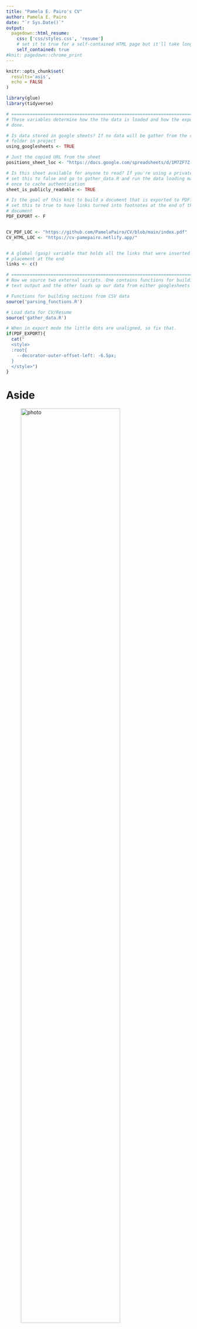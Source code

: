 ```yaml
---
title: "Pamela E. Pairo's CV"
author: Pamela E. Pairo
date: "`r Sys.Date()`"
output:
  pagedown::html_resume:
    css: ['css/styles.css', 'resume']
    # set it to true for a self-contained HTML page but it'll take longer to render
    self_contained: true
#knit: pagedown::chrome_print
---
```


```r
knitr::opts_chunk$set(
  results='asis', 
  echo = FALSE
)

library(glue)
library(tidyverse)

# ======================================================================
# These variables determine how the the data is loaded and how the exports are
# done.

# Is data stored in google sheets? If no data will be gather from the csvs/
# folder in project
using_googlesheets <- TRUE

# Just the copied URL from the sheet
positions_sheet_loc <- "https://docs.google.com/spreadsheets/d/1M7ZF7Z-ARmk3-nPJTOPuGpIB-Mm_ZS__E6PlMWADlJA/edit#gid=1406459246"

# Is this sheet available for anyone to read? If you're using a private sheet
# set this to false and go to gather_data.R and run the data loading manually
# once to cache authentication
sheet_is_publicly_readable <- TRUE

# Is the goal of this knit to build a document that is exported to PDF? If so
# set this to true to have links turned into footnotes at the end of the
# document
PDF_EXPORT <- F


CV_PDF_LOC <- "https://github.com/PamelaPairo/CV/blob/main/index.pdf"
CV_HTML_LOC <- "https://cv-pamepairo.netlify.app/"


# A global (gasp) variable that holds all the links that were inserted for
# placement at the end
links <- c()

# ======================================================================
# Now we source two external scripts. One contains functions for building the
# text output and the other loads up our data from either googlesheets or csvs

# Functions for building sections from CSV data
source('parsing_functions.R') 

# Load data for CV/Resume
source('gather_data.R')
```



```r
# When in export mode the little dots are unaligned, so fix that. 
if(PDF_EXPORT){
  cat("
  <style>
  :root{
    --decorator-outer-offset-left: -6.5px;
  }
  </style>")
}
```


Aside
================================================================================


![photo](pairo.png){width=80%}

```r
# When in export mode the little dots are unaligned, so fix that. 
if(PDF_EXPORT){
  glue("View this CV online with links at _{CV_HTML_LOC}_")
} else {
  glue("[<i class='fas fa-download'></i> Download a PDF of this CV]({CV_PDF_LOC})")
}
```

Contact {#contact}
--------------------------------------------------------------------------------

```r
contact_info %>% 
  glue_data("- <i class='fa fa-{icon}'></i> {contact}")
```



Language Skills {#skills}
--------------------------------------------------------------------------------

```r
build_skill_bars(skills)
```



Disclaimer {#disclaimer}
--------------------------------------------------------------------------------

Made with the R package [**pagedown**](https://github.com/rstudio/pagedown) and [**datadrivencv**](http://nickstrayer.me/datadrivencv/index.html)

The source code is available at [**here**](https://github.com/PamelaPairo/CV).

Last updated on `r Sys.Date()`.



Main
================================================================================

Pamela E. Pairo {#title}
--------------------------------------------------------------------------------

```r
# change eval to true when intro is written
print_text_block(text_blocks, 'intro')
```



Education {data-icon=graduation-cap data-concise=true}
--------------------------------------------------------------------------------

```r
print_section(position_data, "education")
```



Research Projects {data-icon=laptop}
--------------------------------------------------------------------------------

```r
print_section(position_data, 'research_proj')
```

Publications {data-icon=file}
--------------------------------------------------------------------------------

::: aside

### Languages {#languages}

- **Spanish:** Native 

- **English:** Advance 

- **Portuguese:**  Upper Intermediate

- **French:** Elementary

:::

```r
print_section(position_data, 'publications')
```



Grants and Fellowships {data-icon=trophy}
--------------------------------------------------------------------------------

```r
print_section(position_data, 'grants')
```

<!-- These breaks just force a new page so section doesnt get cut off -->
<!--<br>-->


Selected Talks and Presentations {data-icon=group}
--------------------------------------------------------------------------------


```r
print_section(position_data, 'presentations')
```



Volunteer and Outreach {data-icon=hands-helping}
--------------------------------------------------------------------------------


```r
print_section(position_data, 'volunteer_outreach')
```



```r
if(PDF_EXPORT){
  cat("
  
Links {data-icon=link}
--------------------------------------------------------------------------------

<br>


")
  
  walk2(links, 1:length(links), function(link, index){
    print(glue('{index}. {link}'))
  })
}
```


